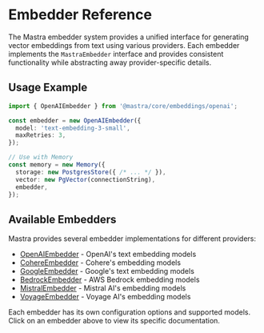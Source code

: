 # Embedder Reference

The Mastra embedder system provides a unified interface for generating vector embeddings from text using various providers. Each embedder implements the `MastraEmbedder` interface and provides consistent functionality while abstracting away provider-specific details.

## Usage Example

```typescript
import { OpenAIEmbedder } from '@mastra/core/embeddings/openai';

const embedder = new OpenAIEmbedder({
  model: 'text-embedding-3-small',
  maxRetries: 3,
});

// Use with Memory
const memory = new Memory({
  storage: new PostgresStore({ /* ... */ }),
  vector: new PgVector(connectionString),
  embedder,
});
```

## Available Embedders

Mastra provides several embedder implementations for different providers:

- [OpenAIEmbedder](/docs/reference/embedder/openai) - OpenAI's text embedding models
- [CohereEmbedder](/docs/reference/embedder/cohere) - Cohere's embedding models
- [GoogleEmbedder](/docs/reference/embedder/google) - Google's text embedding models
- [BedrockEmbedder](/docs/reference/embedder/bedrock) - AWS Bedrock embedding models
- [MistralEmbedder](/docs/reference/embedder/mistral) - Mistral AI's embedding models
- [VoyageEmbedder](/docs/reference/embedder/voyage) - Voyage AI's embedding models

Each embedder has its own configuration options and supported models. Click on an embedder above to view its specific documentation.
